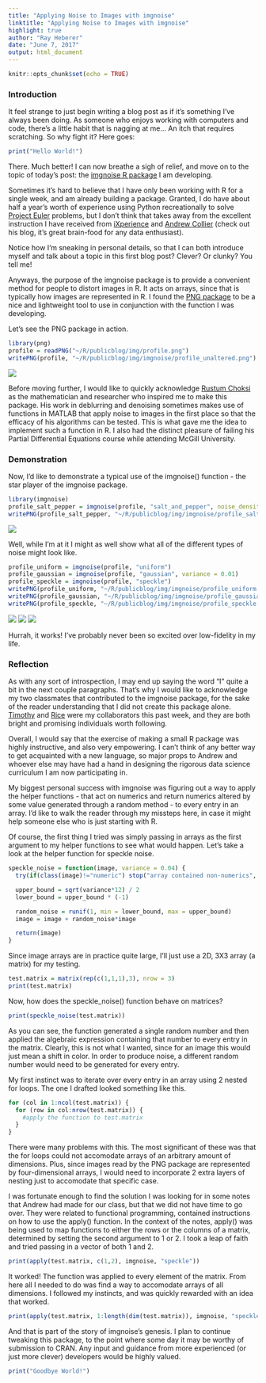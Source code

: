 ```yaml
---
title: "Applying Noise to Images with imgnoise"
linktitle: "Applying Noise to Images with imgnoise"
highlight: true
author: "Ray Heberer"
date: "June 7, 2017"
output: html_document
---
```


```r
knitr::opts_chunk$set(echo = TRUE)
```

### Introduction

It feel strange to just begin writing a blog post as if it's something I've always been doing. As someone who enjoys working with computers and code, there's a little habit that is nagging at me... An itch that requires scratching. So why fight it? Here goes:

```r
print("Hello World!")
```

There. Much better! I can now breathe a sigh of relief, and move on to the topic of today's post: the [imgnoise R package](https://github.com/rayheberer/imgnoise) I am developing.

Sometimes it's hard to believe that I have only been working with R for a single week, and am already building a package. Granted, I do have about half a year's worth of experience using Python recreationally to solve [Project Euler](https://projecteuler.net/) problems, but I don't think that takes away from the excellent instruction I have received from [iXperience](http://ixperience.co.za/) and [Andrew Collier](http://www.exegetic.biz/blog/) (check out his blog, it's great brain-food for any data enthusiast).

Notice how I'm sneaking in personal details, so that I can both introduce myself and talk about a topic in this first blog post? Clever? Or clunky? You tell me!

Anyways, the purpose of the imgnoise package is to provide a convenient method for people to distort images in R. It acts on arrays, since that is typically how images are represented in R. I found the [PNG package](https://cran.r-project.org/web/packages/png/index.html) to be a nice and lightweight tool to use in conjunction with the function I was developing.

Let's see the PNG package in action.

```r
library(png)
profile = readPNG("~/R/publicblog/img/profile.png")
writePNG(profile, "~/R/publicblog/img/imgnoise/profile_unaltered.png")
```
![](/img/imgnoise/profile_unaltered.png)

Before moving further, I would like to quickly acknowledge [Rustum Choksi](http://www.math.mcgill.ca/rchoksi/) as the mathematician and researcher who inspired me to make this package. His work in deblurring and denoising sometimes makes use of functions in MATLAB that apply noise to images in the first place so that the efficacy of his algorithms can be tested. This is what gave me the idea to implement such a function in R. I also had the distinct pleasure of failing his Partial Differential Equations course while attending McGill University.

### Demonstration

Now, I'd like to demonstrate a typical use of the imgnoise() function - the star player of the imgnoise package.

```r
library(imgnoise)
profile_salt_pepper = imgnoise(profile, "salt_and_pepper", noise_density = 0.1)
writePNG(profile_salt_pepper, "~/R/publicblog/img/imgnoise/profile_salt_pepper.png")
```
![](/img/imgnoise/profile_salt_pepper.png)

Well, while I'm at it I might as well show what all of the different types of noise might look like.

```r
profile_uniform = imgnoise(profile, "uniform")
profile_gaussian = imgnoise(profile, "gaussian", variance = 0.01)
profile_speckle = imgnoise(profile, "speckle")
writePNG(profile_uniform, "~/R/publicblog/img/imgnoise/profile_uniform.png")
writePNG(profile_gaussian, "~/R/publicblog/img/imgnoise/profile_gaussian.png")
writePNG(profile_speckle, "~/R/publicblog/img/imgnoise/profile_speckle.png")
```
![](/img/imgnoise/profile_uniform.png)
![](/img/imgnoise/profile_gaussian.png)
![](/img/imgnoise/profile_speckle.png)

Hurrah, it works! I've probably never been so excited over low-fidelity in my life.

### Reflection

As with any sort of introspection, I may end up saying the word "I" quite a bit in the next couple paragraphs. That's why I would like to acknowledge my two classmates that contributed to the imgnoise package, for the sake of the reader understanding that I did not create this package alone. [Timothy](https://github.com/timweichong) and [Rice](https://github.com/rice-tyler) were my collaborators this past week, and they are both bright and promising individuals worth following.

Overall, I would say that the exercise of making a small R package was highly instructive, and also very empowering. I can't think of any better way to get acquainted with a new language, so major props to Andrew and whoever else may have had a hand in designing the rigorous data science curriculum I am now participating in.

My biggest personal success with imgnoise was figuring out a way to apply the helper functions - that act on numerics and return numerics altered by some value generated through a random method - to every entry in an array. I'd like to walk the reader through my missteps here, in case it might help someone else who is just starting with R.

Of course, the first thing I tried was simply passing in arrays as the first argument to my helper functions to see what would happen. Let's take a look at the helper function for speckle noise.

```r
speckle_noise = function(image, variance = 0.04) {
  try(if(class(image)!="numeric") stop("array contained non-numerics", call. = FALSE))

  upper_bound = sqrt(variance*12) / 2
  lower_bound = upper_bound * (-1)

  random_noise = runif(1, min = lower_bound, max = upper_bound)
  image = image + random_noise*image

  return(image)
}
```

Since image arrays are in practice quite large, I'll just use a 2D, 3X3 array (a matrix) for my testing.

```r
test.matrix = matrix(rep(c(1,1,1),3), nrow = 3)
print(test.matrix)
```

Now, how does the speckle_noise() function behave on matrices?

```r
print(speckle_noise(test.matrix))
```

As you can see, the function generated a single random number and then applied the algebraic expression containing that number to every entry in the matrix. Clearly, this is not what I wanted, since for an image this would just mean a shift in color. In order to produce noise, a different random number would need to be generated for every entry.

My first instinct was to iterate over every entry in an array using 2 nested for loops. The one I drafted looked something like this.

```r
for (col in 1:ncol(test.matrix)) {
  for (row in col:nrow(test.matrix)) {
    #apply the function to test.matrix
  }
}
```

There were many problems with this. The most significant of these was that the for loops could not accomodate arrays of an arbitrary amount of dimensions. Plus, since images read by the PNG package are represented by four-dimensional arrays, I would need to incorporate 2 extra layers of nesting just to accomodate that specific case.

I was fortunate enough to find the solution I was looking for in some notes that Andrew had made for our class, but that we did not have time to go over. They were related to functional programming, contained instructions on how to use the apply() function. In the context of the notes, apply() was being used to map functions to either the rows or the columns of a matrix, determined by setting the second argument to 1 or 2. I took a leap of faith and tried passing in a vector of both 1 and 2.

```r
print(apply(test.matrix, c(1,2), imgnoise, "speckle"))
```

It worked! The function was applied to every element of the matrix. From here all I needed to do was find a way to accomodate arrays of all dimensions. I followed my instincts, and was quickly rewarded with an idea that worked.

```r
print(apply(test.matrix, 1:length(dim(test.matrix)), imgnoise, "speckle"))
```

And that is part of the story of imgnoise's genesis. I plan to continue tweaking this package, to the point where some day it may be worthy of submission to CRAN. Any input and guidance from more experienced (or just more clever) developers would be highly valued.

```r
print("Goodbye World!")
```